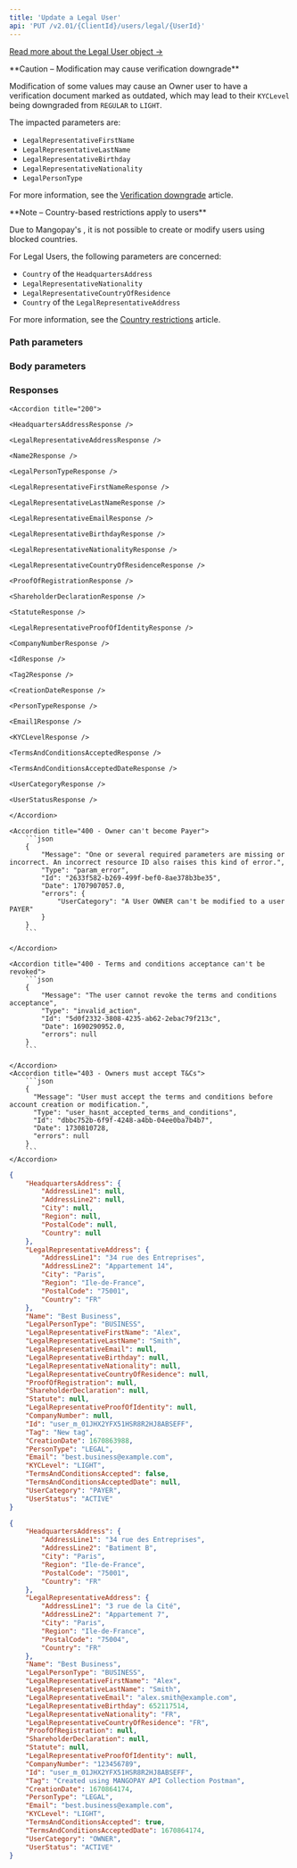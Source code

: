 ```yaml
---
title: 'Update a Legal User'  
api: 'PUT /v2.01/{ClientId}/users/legal/{UserId}'  
---
```







[Read more about the Legal User object →](/api-reference/users/legal-user-object)

<Warning>  
**Caution – Modification may cause verification downgrade** 
  
Modification of some values may cause an Owner user to have a verification document marked as outdated, which may lead to their `KYCLevel` being downgraded from `REGULAR` to `LIGHT`.   

The impacted parameters are:  
- `LegalRepresentativeFirstName`  
- `LegalRepresentativeLastName`  
- `LegalRepresentativeBirthday`  
- `LegalRepresentativeNationality`  
- `LegalPersonType`  

For more information, see the <a href="/guides/users/verification/downgrade">Verification downgrade</a> article.
</Warning>  

<Note>  
**Note – Country-based restrictions apply to users** 
  
Due to Mangopay's <Aml content="AML rules" />, it is not possible to create or modify users using blocked countries.  

For Legal Users, the following parameters are concerned:  
- `Country` of the `HeadquartersAddress`  
- `LegalRepresentativeNationality`  
- `LegalRepresentativeCountryOfResidence`  
- `Country` of the `LegalRepresentativeAddress`  

For more information, see the <a href="/guides/users/country-restrictions">Country restrictions</a> article.  
</Note>  

### Path parameters  

<UserId />  

### Body parameters  

<UserCategory />  

<TermsAndConditionsAccepted />  

<LegalPersonType1 />  

<Name4 />  

<Email7 />  

<HeadquartersAddress />  

<CompanyNumber />  

<LegalRepresentativeAddress />  

<LegalRepresentativeFirstName1 />  

<LegalRepresentativeLastName1 />  

<LegalRepresentativeEmail />  

<LegalRepresentativeBirthday />  

<LegalRepresentativeNationality />  

<LegalRepresentativeCountryOfResidence />  

<Tag3 />  

### Responses  

<AccordionGroup>

    <Accordion title="200">  

    <HeadquartersAddressResponse />  

    <LegalRepresentativeAddressResponse />  

    <Name2Response />  

    <LegalPersonTypeResponse />  

    <LegalRepresentativeFirstNameResponse />  

    <LegalRepresentativeLastNameResponse />  

    <LegalRepresentativeEmailResponse />  

    <LegalRepresentativeBirthdayResponse />  

    <LegalRepresentativeNationalityResponse />  

    <LegalRepresentativeCountryOfResidenceResponse />  

    <ProofOfRegistrationResponse />  

    <ShareholderDeclarationResponse />  

    <StatuteResponse />  

    <LegalRepresentativeProofOfIdentityResponse />  

    <CompanyNumberResponse />  

    <IdResponse />  

    <Tag2Response />  

    <CreationDateResponse />  

    <PersonTypeResponse />  

    <Email1Response />  

    <KYCLevelResponse />  

    <TermsAndConditionsAcceptedResponse />  

    <TermsAndConditionsAcceptedDateResponse />  

    <UserCategoryResponse />  

    <UserStatusResponse />

    </Accordion>

</AccordionGroup> 

<AccordionGroup>  

    <Accordion title="400 - Owner can't become Payer">
        ```json  
        {
            "Message": "One or several required parameters are missing or incorrect. An incorrect resource ID also raises this kind of error.",
            "Type": "param_error",
            "Id": "2633f582-b269-499f-bef0-8ae378b3be35",
            "Date": 1707907057.0,
            "errors": {
                "UserCategory": "A User OWNER can't be modified to a user PAYER"
            }
        }  
        ```  

    </Accordion>

    <Accordion title="400 - Terms and conditions acceptance can't be revoked">
        ```json
        {
            "Message": "The user cannot revoke the terms and conditions acceptance",
            "Type": "invalid_action",
            "Id": "5d0f2332-3808-4235-ab62-2ebac79f213c",
            "Date": 1690290952.0,
            "errors": null
        }  
        ```  

    </Accordion>
    <Accordion title="403 - Owners must accept T&Cs">
        ```json 
        {
          "Message": "User must accept the terms and conditions before account creation or modification.",
          "Type": "user_hasnt_accepted_terms_and_conditions",
          "Id": "dbbc752b-6f9f-4248-a4bb-04ee0ba7b4b7",
          "Date": 1730810728,
          "errors": null
        }  
        ```
    </Accordion>

</AccordionGroup>  

<ResponseExample>  

```json 200 - Payer  
{
    "HeadquartersAddress": {
        "AddressLine1": null,
        "AddressLine2": null,
        "City": null,
        "Region": null,
        "PostalCode": null,
        "Country": null
    },
    "LegalRepresentativeAddress": {
        "AddressLine1": "34 rue des Entreprises",
        "AddressLine2": "Appartement 14",
        "City": "Paris",
        "Region": "Ile-de-France",
        "PostalCode": "75001",
        "Country": "FR"
    },
    "Name": "Best Business",
    "LegalPersonType": "BUSINESS",
    "LegalRepresentativeFirstName": "Alex",
    "LegalRepresentativeLastName": "Smith",
    "LegalRepresentativeEmail": null,
    "LegalRepresentativeBirthday": null,
    "LegalRepresentativeNationality": null,
    "LegalRepresentativeCountryOfResidence": null,
    "ProofOfRegistration": null,
    "ShareholderDeclaration": null,
    "Statute": null,
    "LegalRepresentativeProofOfIdentity": null,
    "CompanyNumber": null,
    "Id": "user_m_01JHX2YFX51HSR8R2HJ8ABSEFF",
    "Tag": "New tag",
    "CreationDate": 1670863988,
    "PersonType": "LEGAL",
    "Email": "best.business@example.com",
    "KYCLevel": "LIGHT",
    "TermsAndConditionsAccepted": false,
    "TermsAndConditionsAcceptedDate": null,
    "UserCategory": "PAYER",
    "UserStatus": "ACTIVE"
}  
 ```  

```json 200 - Owner  
{
    "HeadquartersAddress": {
        "AddressLine1": "34 rue des Entreprises",
        "AddressLine2": "Batiment B",
        "City": "Paris",
        "Region": "Ile-de-France",
        "PostalCode": "75001",
        "Country": "FR"
    },
    "LegalRepresentativeAddress": {
        "AddressLine1": "3 rue de la Cité",
        "AddressLine2": "Appartement 7",
        "City": "Paris",
        "Region": "Ile-de-France",
        "PostalCode": "75004",
        "Country": "FR"
    },
    "Name": "Best Business",
    "LegalPersonType": "BUSINESS",
    "LegalRepresentativeFirstName": "Alex",
    "LegalRepresentativeLastName": "Smith",
    "LegalRepresentativeEmail": "alex.smith@example.com",
    "LegalRepresentativeBirthday": 652117514,
    "LegalRepresentativeNationality": "FR",
    "LegalRepresentativeCountryOfResidence": "FR",
    "ProofOfRegistration": null,
    "ShareholderDeclaration": null,
    "Statute": null,
    "LegalRepresentativeProofOfIdentity": null,
    "CompanyNumber": "123456789",
    "Id": "user_m_01JHX2YFX51HSR8R2HJ8ABSEFF",
    "Tag": "Created using MANGOPAY API Collection Postman",
    "CreationDate": 1670864174,
    "PersonType": "LEGAL",
    "Email": "best.business@example.com",
    "KYCLevel": "LIGHT",
    "TermsAndConditionsAccepted": true,
    "TermsAndConditionsAcceptedDate": 1670864174,
    "UserCategory": "OWNER",
    "UserStatus": "ACTIVE"
}  
 ```  



</ResponseExample>  

<RequestExample>  
    <RestUpdateLegalUserPayer />
    <RestUpdateLegalUserOwner />
    <PhpUpdateLegalUser />
    <NodeUpdateLegalUser />
    <RubyUpdateLegalUser />
    <JavaUpdateLegalUser />
    <PythonUpdateLegalUser />
    <NetUpdateLegalUser />
</RequestExample>